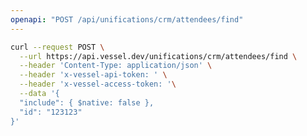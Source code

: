 ```yaml
---
openapi: "POST /api/unifications/crm/attendees/find"
---
```


<RequestExample>

```bash Request
curl --request POST \
  --url https://api.vessel.dev/unifications/crm/attendees/find \
  --header 'Content-Type: application/json' \
  --header 'x-vessel-api-token: ' \
  --header 'x-vessel-access-token: '\
  --data '{
  "include": { $native: false },
  "id": "123123"
}'
```

</RequestExample>


